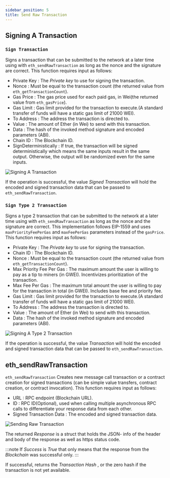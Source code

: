 ```yaml
---
sidebar_position: 5
title: Send Raw Transaction
---
```



## Signing A Transaction

### `Sign Transaction`
Signs a transaction that can be submitted to the network at a later time using with `eth_sendRawTransaction` as long as the nonce and the
signature are correct. 
This function requires input as follows:

* Private Key <Step text="1"/> : The *Private key* to use for signing the transaction.
* Nonce <Step text="2"/> : Must be equal to the transaction count (the returned value from `eth_getTransactionCount`).
* Gas Price <Step text="3"/> : The gas price used for each paid gas, in Wei(the returned value from `eth_gasPrice`).
* Gas Limit <Step text="4"/> : Gas limit provided for the transaction to execute.(A standard transfer of funds will have a static gas limit of 21000 WEI).
* To Address <Step text="5"/> : The address the transaction is directed to.
* Value <Step text="6"/> : The amount of Ether (in Wei) to send with this transaction.
* Data <Step text="7"/> : The hash of the invoked method signature and encoded parameters (ABI).
* Chain ID <Step text="8"/> : The Blockchain ID.
* SignDeterministically <Step text="9"/> : If true, the transaction will be signed deterministically which means the same inputs result in the same output. Otherwise, the output will be randomized even for the same inputs.

![Signing A Transaction](_static/img/04_sign_transaction.png)

If the operation is successful, the value *Signed Transaction* <Step text="10"/> will hold the encoded and signed transaction data that can be passed to `eth_sendRawTransaction`.

### `Sign Type 2 Transaction`
Signs a type 2 transaction that can be submitted to the network at a later time using with `eth_sendRawTransaction` as long as the nonce and the
signature are correct. This implementation follows EIP-1559 and uses `maxPriorityFeePerGas` and `maxFeePerGas` parameters instead of the `gasPrice`.
This function requires input as follows:

* Private Key <Step text="1"/> : The *Private key* to use for signing the transaction.
* Chain ID <Step text="2"/> : The Blockchain ID.
* Nonce <Step text="3"/> : Must be equal to the transaction count (the returned value from `eth_getTransactionCount`).
* Max Priority Fee Per Gas <Step text="4"/> : The maximum amount the user is willing to pay as a tip to miners (in GWEI). Incentivizes prioritization of the transaction.
* Max Fee Per Gas <Step text="5"/> : The maximum total amount the user is willing to pay for the transaction in total (in GWEI). Includes base fee and priority fee.
* Gas Limit <Step text="6"/> : Gas limit provided for the transaction to execute.(A standard transfer of funds will have a static gas limit of 21000 WEI).
* To Address <Step text="7"/> : The address the transaction is directed to.
* Value <Step text="8"/> : The amount of Ether (in Wei) to send with this transaction.
* Data <Step text="9"/> : The hash of the invoked method signature and encoded parameters (ABI).

![Signing A Type 2 Transaction](_static/img/sign_type_2_transaction.png)

If the operation is successful, the value *Transaction* <Step text="10"/> will hold the encoded and signed transaction data that can be passed to `eth_sendRawTransaction`.

## eth_sendRawTransaction

`eth_sendRawTransaction` Creates new message call transaction or a contract creation for signed transactions (can be simple value transfers, contract creation, or contract invocation).
This function requires input as follows:

* URL <Step text="1"/>: RPC endpoint (Blockchain URL).
* ID <Step text="2"/>: RPC ID(Optional), used when calling multiple asynchronous RPC calls to differentiate your response data from each other.
* Signed Transaction Data <Step text="3"/>: The encoded and signed transaction data.

![Sending Raw Transaction](_static/img/05_eth_send_transaction.png)

The returned *Response* is a struct that holds the JSON- info of the header and body of the response as well as https status code.

:::note
If *Success* is *True* that only means that the response from the *Blockchain* was successful only.
:::

If successful, returns the *Transaction Hash* <Step text="4"/>, or the zero hash if the transaction is not yet available.
